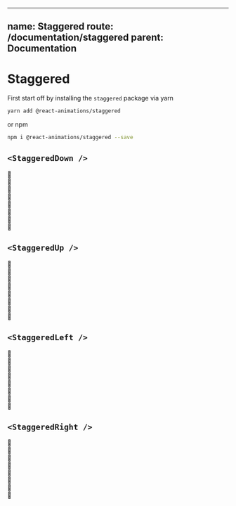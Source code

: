 

---
name: Staggered
route: /documentation/staggered
parent: Documentation
---

# Staggered

First start off by installing the `staggered` package via yarn

```bash
yarn add @react-animations/staggered
```

or npm

```bash
npm i @react-animations/staggered --save
```


## `<StaggeredDown />`
<Playground>  
  <StaggeredDown>
    <div>🍅</div>
    <div>🍇</div>
    <div>🍎</div>
    <div>🍑</div>
    <div>🥥</div>
    <div>🍌</div>
    <div>🍍</div>
    <div>🍉</div>
  </StaggeredDown>
</Playground>

## `<StaggeredUp />`
<Playground>  
  <StaggeredUp>
    <div>🍅</div>
    <div>🍇</div>
    <div>🍎</div>
    <div>🍑</div>
    <div>🥥</div>
    <div>🍌</div>
    <div>🍍</div>
    <div>🍉</div>
  </StaggeredUp>
</Playground>

## `<StaggeredLeft />`
<Playground>  
  <StaggeredLeft>
    <div>🍅</div>
    <div>🍇</div>
    <div>🍎</div>
    <div>🍑</div>
    <div>🥥</div>
    <div>🍌</div>
    <div>🍍</div>
    <div>🍉</div>
  </StaggeredLeft>
</Playground>

## `<StaggeredRight />`
<Playground>  
  <StaggeredRight>
    <div>🍅</div>
    <div>🍇</div>
    <div>🍎</div>
    <div>🍑</div>
    <div>🥥</div>
    <div>🍌</div>
    <div>🍍</div>
    <div>🍉</div>
  </StaggeredRight>
</Playground>
